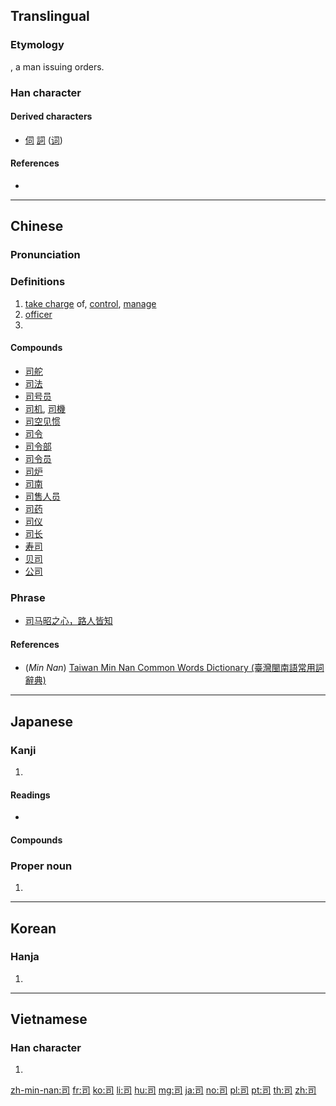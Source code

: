 ==Translingual==
{{stroke order}}

===Etymology===
{{Han compound|口|t1=mouth|人|t2=man|ls=ic}}, a man issuing orders.

===Han character===
{{Han char|rn=30|rad=口|as=02|sn=5|four=17620|canj=SMR|ids=⿹𠃌𠮛}}

====Derived characters====
* [[伺]] [[詞]] ([[词]])

====References====
* {{Han ref|kx=0174.030|dkj=03257|dj=0385.080|hdz=10572.080|uh=53F8|ud=21496|bh=A571|bd=42353}}

----

==Chinese==
{{zh-forms}}

===Pronunciation===
{{zh-pron
|m=sī
|c=si1
|mn=sai/si/su
|mn_note=sai, si - vernacular, su - literary
|mc=y
|oc=y
|cat=v,n
}}

===Definitions===
{{zh-hanzi}}

# [[take charge]] of, [[control]], [[manage]]
# [[officer]]
# {{surname|lang=zh}}

====Compounds====
* [[司舵]]
* [[司法]]
* [[司号员]]
* [[司机]], [[司機]]
* [[司空见惯]]
* [[司令]]
* [[司令部]]
* [[司令员]]
* [[司炉]]
* [[司南]]
* [[司售人员]]
* [[司药]]
* [[司仪]]
* [[司长]]
* [[寿司]]
* [[贝司]]
* [[公司]]

===Phrase===
* [[司马昭之心，路人皆知]]

====References====
* (''Min Nan'') [http://twblg.dict.edu.tw/holodict_new/index.html Taiwan Min Nan Common Words Dictionary (臺灣閩南語常用詞辭典)]

----

==Japanese==

===Kanji===
{{ja-kanji|grade=4|rs=口02}}

# {{defn|lang=ja|sort=口02}}

====Readings====
* {{ja-readings|goon=[[し]] (shi)|kanon=[[し]] (shi)|kanyoon=[[す]] (su, rare)|on=[[じ]] (ji)|kun=[[つかさどる]] (tsukasadoru), [[つかさ]] (tsukasa)}}

====Compounds====
{{der5
| {{ja-l|司会}}
| {{ja-l|司書}}
| {{ja-l|司法}}
| {{ja-l|司令}}
| {{ja-l|行司}}
| {{ja-l|寿司|すし|sushi}}
}}

===Proper noun===
{{ja-pos|proper|つかさ}}

# {{given name|male|lang=ja|sort=つかさ}}

----

==Korean==

===Hanja===
{{ko-hanja|hangeul=[[사]]|rv=sa|mr=sa}}

# {{defn|lang=ko|sort=口02}}

----

==Vietnamese==

===Han character===
{{vi-hantu|[[ti]], [[tư]], [[tơ]], [[tương]]|rs=口02}}

# {{defn|lang=vi|sort=口02}}

[[zh-min-nan:司]]
[[fr:司]]
[[ko:司]]
[[li:司]]
[[hu:司]]
[[mg:司]]
[[ja:司]]
[[no:司]]
[[pl:司]]
[[pt:司]]
[[th:司]]
[[zh:司]]
